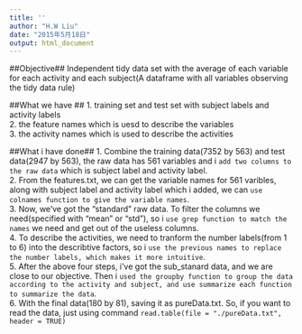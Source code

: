 ```yaml
---
title: ''
author: "H.W Liu"
date: "2015年5月18日"
output: html_document
---
```


##Objective##
Independent tidy data set with the average of each variable for each activity and each subject(A dataframe with all variables observing the tidy data rule)  




##What we have ##
1. training set and test set with subject labels and activity labels  
2. the feature names which is uesd to describe the variables  
3. the activity names which is used to describe the activities  



##What i have done##
1. Combine the training data(7352 by 563) and test data(2947 by 563), the raw data has 561 variables and i `add two columns to the raw data` which is subject label and activity label.  
2. From the features.txt, we can get the variable names for 561 varibles, along with subject label and activity label which i added, we can `use colnames function to give the variable names`.    
3. Now, we've got the "standard" raw data. To filter the columns we need(specified with "mean " or "std"), so i `use grep function to match the names` we need and get out of the useless columns.   
4. To describe the activities, we need to tranform the number labels(from 1 to 6) into the describtive factors, so i `use the previous names to replace the number labels, which makes it more intuitive`.  
5. After the above four steps, i've got the sub_stanard data, and we are close to our objective. Then i `used the groupby function to group the data according to the activity and subject, and use summarize each function to summarize the data`.  
6. With the final data(180 by 81), saving it as pureData.txt. So, if you want to read the data, just using command `read.table(file = "./pureData.txt", header = TRUE)`


